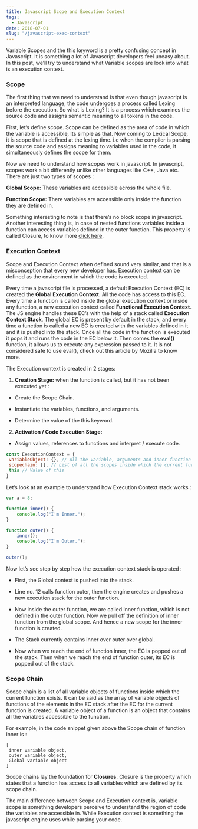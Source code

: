 ```yaml
---
title: Javascript Scope and Execution Context
tags: 
  - Javascript
date: 2018-07-01
slug: "/javascript-exec-context"
---
```


Variable Scopes and the this keyword is a pretty confusing concept in Javascript. It is something a lot of Javascript developers feel uneasy about. In this post, we’ll try to understand what Variable scopes are look into what is an execution context.

### Scope

The first thing that we need to understand is that even though javascript is an interpreted language, the code undergoes a process called Lexing before the execution. So what is Lexing? It is a process which examines the source code and assigns semantic meaning to all tokens in the code.

First, let’s define scope. Scope can be defined as the area of code in which the variable is accessible, Its simple as that. Now coming to Lexical Scope, it is scope that is defined at the lexing time. i.e when the compiler is parsing the source code and assigns meaning to variables used in the code, it simultaneously defines the scope for them.

Now we need to understand how scopes work in javascript. In javascript, scopes work a bit differently unlike other languages like C++, Java etc. There are just two types of scopes :

**Global Scope:** These variables are accessible across the whole file.

**Function Scope:** There variables are accessible only inside the function they are defined in.

Something interesting to note is that there’s no block scope in javascript. Another interesting thing is, in case of nested functions variables inside a function can access variables defined in the outer function. This property is called Closure, to know more [click here](https://medium.com/@kanishkarj/higher-order-functions-and-closures-6a9dccb2e052).

### Execution Context

Scope and Execution Context when defined sound very similar, and that is a misconception that every new developer has. Execution context can be defined as the environment in which the code is executed.

Every time a javascript file is processed, a default Execution Context (EC) is created the **Global Execution Context**. All the code has access to this EC. Every time a function is called inside the global execution context or inside any function, a new execution context called **Functional Execution Context**. The JS engine handles these EC’s with the help of a stack called **Execution Context Stack**. The global EC is present by default in the stack, and every time a function is called a new EC is created with the variables defined in it and it is pushed into the stack. Once all the code in the function is executed it pops it and runs the code in the EC below it. Then comes the **eval()** function, it allows us to execute any expression passed to it. It is not considered safe to use eval(), check out this article by Mozilla to know more.

The Execution context is created in 2 stages:
1. **Creation Stage:** when the function is called, but it has not been executed yet :

* Create the Scope Chain.

* Instantiate the variables, functions, and arguments.

* Determine the value of the this keyword.

2. **Activation / Code Execution Stage:**

* Assign values, references to functions and interpret / execute code.

```javascript
const ExecutionContext = {
 variableObject: {}, // All the variable, arguments and inner function details of the current context
 scopechain: [], // List of all the scopes inside which the current function is
 this // Value of this 
}
```

Let’s look at an example to understand how Execution Context stack works :

```javascript
var a = 8;

function inner() {
    console.log("I'm Inner.");
}

function outer() {
    inner();
    console.log("I'm Outer.");
}

outer();

```

Now let’s see step by step how the execution context stack is operated :

* First, the Global context is pushed into the stack.

* Line no. 12 calls function outer, then the engine creates and pushes a new execution stack for the outer function.

* Now inside the outer function, we are called inner function, which is not defined in the outer function. Now we pull off the definition of inner function from the global scope. And hence a new scope for the inner function is created.

* The Stack currently contains inner over outer over global.

* Now when we reach the end of function inner, the EC is popped out of the stack. Then when we reach the end of function outer, its EC is popped out of the stack.

### Scope Chain

Scope chain is a list of all variable objects of functions inside which the current function exists. It can be said as the array of variable objects of functions of the elements in the EC stack after the EC for the current function is created. A variable object of a function is an object that contains all the variables accessible to the function.

For example, in the code snippet given above the Scope chain of function inner is :

    [ 
     inner variable object,
     outer variable object,
     Global variable object
    ]

Scope chains lay the foundation for **Closures**. Closure is the property which states that a function has access to all variables which are defined by its scope chain.

The main difference between Scope and Execution context is, variable scope is something developers perceive to understand the region of code the variables are accessible in. While Execution context is something the javascript engine uses while parsing your code.

